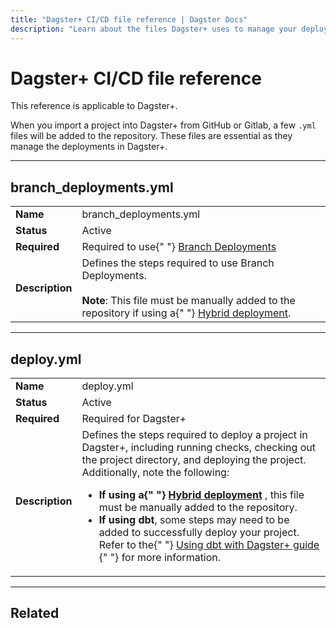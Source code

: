 ```yaml
---
title: "Dagster+ CI/CD file reference | Dagster Docs"
description: "Learn about the files Dagster+ uses to manage your deployments."
---
```


# Dagster+ CI/CD file reference

<Note>This reference is applicable to Dagster+.</Note>

When you import a project into Dagster+ from GitHub or Gitlab, a few `.yml` files will be added to the repository. These files are essential as they manage the deployments in Dagster+.

---

## branch_deployments.yml

<table
  className="table"
  style={{
    width: "100%",
  }}
>
  <tbody>
    <tr>
      <td
        style={{
          width: "15%",
        }}
      >
        <strong>Name</strong>
      </td>
      <td>branch_deployments.yml</td>
    </tr>
    <tr>
      <td
        style={{
          width: "15%",
        }}
      >
        <strong>Status</strong>
      </td>
      <td>Active</td>
    </tr>
    <tr>
      <td
        style={{
          width: "15%",
        }}
      >
        <strong>Required</strong>
      </td>
      <td>
        Required to use{" "}
        <a href="/dagster-plus/managing-deployments/branch-deployments">
          Branch Deployments
        </a>
      </td>
    </tr>
    <tr>
      <td
        style={{
          width: "15%",
        }}
      >
        <strong>Description</strong>
      </td>
      <td>
        Defines the steps required to use Branch Deployments. <br />
        <br />
        <strong>Note</strong>: This file must be manually added to the
        repository if using a{" "}
        <a href="/dagster-plus/deployment/hybrid">Hybrid deployment</a>.
      </td>
    </tr>
  </tbody>
</table>

---

## deploy.yml

<table
  className="table"
  style={{
    width: "100%",
  }}
>
  <tbody>
    <tr>
      <td
        style={{
          width: "15%",
        }}
      >
        <strong>Name</strong>
      </td>
      <td>deploy.yml</td>
    </tr>
    <tr>
      <td
        style={{
          width: "15%",
        }}
      >
        <strong>Status</strong>
      </td>
      <td>Active</td>
    </tr>
    <tr>
      <td
        style={{
          width: "15%",
        }}
      >
        <strong>Required</strong>
      </td>
      <td>Required for Dagster+</td>
    </tr>
    <tr>
      <td
        style={{
          width: "15%",
        }}
      >
        <strong>Description</strong>
      </td>
      <td>
        Defines the steps required to deploy a project in Dagster+, including
        running checks, checking out the project directory, and deploying the
        project. Additionally, note the following:
        <ul>
          <li>
            <strong>
              If using a{" "}
              <a href="/dagster-plus/deployment/hybrid">Hybrid deployment</a>
            </strong>
            , this file must be manually added to the repository.
          </li>
          <li>
            <strong>If using dbt</strong>, some steps may need to be added to
            successfully deploy your project. Refer to the{" "}
            <a href="/integrations/dbt/using-dbt-with-dagster-plus#step-3-update-the-cicd-files">
              Using dbt with Dagster+ guide
            </a>{" "}
            for more information.
          </li>
        </ul>
      </td>
    </tr>
  </tbody>
</table>

---

## Related

<ArticleList>
  <ArticleListItem
    title="dbt & Dagster"
    href="/integrations/dbt"
  ></ArticleListItem>
  <ArticleListItem
    title="Using dbt with Dagster+"
    href="/integrations/dbt/using-dbt-with-dagster-plus"
  ></ArticleListItem>
  <ArticleListItem
    title="dagster-dbt reference"
    href="/integrations/dbt/reference"
  ></ArticleListItem>
  <ArticleListItem
    title="Getting started with Dagster+"
    href="/dagster-plus"
  ></ArticleListItem>
  <ArticleListItem
    title="dagster_cloud.yaml reference"
    href="/dagster-plus/managing-deployments/dagster-cloud-yaml"
  ></ArticleListItem>
  <ArticleListItem
    title="Dagster project files"
    href="/guides/understanding-dagster-project-files"
  ></ArticleListItem>
</ArticleList>

